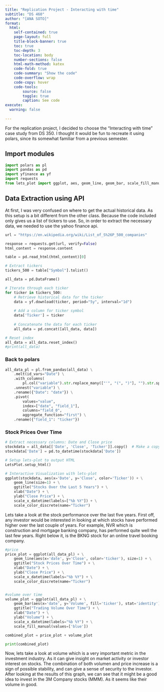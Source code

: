 ```yaml
---
title: "Replication Project - Interacting with time"
subtitle: "DS 460"
author: "[ANA SOTO]"
format:
  html:
    self-contained: true
    page-layout: full
    title-block-banner: true
    toc: true
    toc-depth: 3
    toc-location: body
    number-sections: false
    html-math-method: katex
    code-fold: true
    code-summary: "Show the code"
    code-overflow: wrap
    code-copy: hover
    code-tools:
        source: false
        toggle: true
        caption: See code
execute: 
  warning: false
    
---
```


For the replication project, I decided to choose the "Interacting with time" case study from DS 350. I thought it would be fun to recreate it using polars, since its somewhat familiar from a previous semester.

## Import modules

```python

import polars as pl
import pandas as pd
import yfinance as yf
import requests
from lets_plot import ggplot, aes, geom_line, geom_bar, scale_fill_manual, ggtitle, xlab, ylab, scale_x_datetime, scale_color_discrete, LetsPlot

```



## Data Extraction using API

At first, I was very confused on where to get the actual historical data. As this setup is a bit different from the other class. Because the code included only gives us a list of tickers to use. So, in order to extract the necessary data, we needed to use the yahoo finance api.

```python

url = "https://en.wikipedia.org/wiki/List_of_S%26P_500_companies"

response = requests.get(url, verify=False)
html_content = response.content

table = pd.read_html(html_content)[0]

# Extract tickers
tickers_500 = table["Symbol"].tolist()

```

```python

all_data = pd.DataFrame()

# Iterate through each ticker
for ticker in tickers_500:
    # Retrieve historical data for the ticker
    data = yf.download(ticker, period="5y", interval="1d")
    
    # Add a column for ticker symbol
    data['Ticker'] = ticker
    
    # Concatenate the data for each ticker
    all_data = pd.concat([all_data, data])

# Reset index
all_data = all_data.reset_index()
#print(all_data)

```

### Back to polars

```python

all_data_pl = pl.from_pandas(all_data) \
    .melt(id_vars="Date") \
    .with_columns(
        pl.col("variable").str.replace_many(["'", "(", ")"], "").str.split_exact(",", 1).alias("variable")) \
    .unnest("variable") \
    .rename({"Date": "date"}) \
    .pivot(
        values="value",
        index=["date", "field_1"],
        columns="field_0",
        aggregate_function="first") \
    .rename({"field_1": "ticker"})

```    


### Stock Prices Over Time


```python

# Extract necessary columns: Date and Close price
stockdata = all_data[['Date', 'Close', 'Ticker']].copy()  # Make a copy to avoid SettingWithCopyWarning
stockdata['Date'] = pd.to_datetime(stockdata['Date'])

# Setup lets-plot to output HTML
LetsPlot.setup_html()

# Interactive Visualization with lets-plot
ggplot(stockdata, aes(x='Date', y='Close', color='Ticker')) + \
    geom_line(size=1) + \
    ggtitle("Stocks Over the Last 5 Years") + \
    xlab("Date") + \
    ylab("Close Price") + \
    scale_x_datetime(labels=["%b %Y"]) + \
    scale_color_discrete(name="Ticker")

```

Lets take a look at the stock performance over the last five years. First off, any investor would be interested in looking at which stocks have performed higher over the last couple of years. For example, NVR which is construction and mortgage banking company, has performed quite well the last few years. Right below it, is the BKNG stock for an online travel booking company.

```python

#price
price_plot = ggplot(all_data_pl) + \
    geom_line(aes(x='date', y='Close', color='ticker'), size=1) + \
    ggtitle("Stock Prices Over Time") + \
    xlab("Date") + \
    ylab("Close Price") + \
    scale_x_datetime(labels="%b %Y") + \
    scale_color_discrete(name="Ticker")


#volume over time
volume_plot = ggplot(all_data_pl) + \
    geom_bar(aes(x='date', y='Volume', fill='ticker'), stat='identity') + \
    ggtitle("Trading Volume Over Time") + \
    xlab("Date") + \
    ylab("Volume") + \
    scale_x_datetime(labels="%b %Y") + \
    scale_fill_manual(values=['blue']) 

combined_plot = price_plot + volume_plot

print(combined_plot)

```

Now, lets take a look at volume which is a very important metric in the investment industry. As it can give insight on market activity or investor interest on stocks. The combination of both volumen and price increase is a sign of possible stability, and can give a sense of security to the investor. After looking at the results of this graph, we can see that it might be a good idea to invest in the 3M Company stocks (MMM). As it seems like their volume in good.
